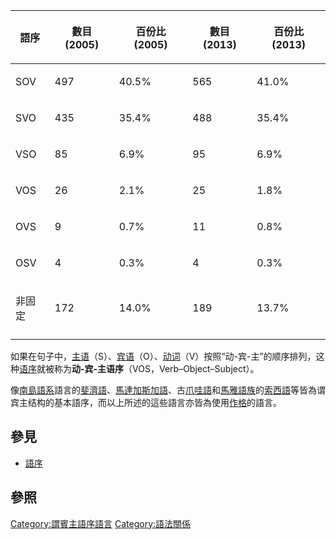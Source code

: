 {| class="wikitable"
|-
! 語序 !! 數目 (2005) !! 百份比 (2005) !! 數目 (2013) !! 百份比 (2013)
|-
| SOV || 497 || 40.5% || 565 || 41.0%
|-
| SVO || 435 || 35.4% || 488 || 35.4%
|-
| VSO || 85 || 6.9% || 95 || 6.9%
|-
| VOS || 26 || 2.1% || 25 || 1.8%
|-
| OVS || 9 || 0.7% || 11 || 0.8%
|-
| OSV || 4 || 0.3% || 4 || 0.3%
|-
| 非固定 || 172 || 14.0% || 189 || 13.7%
|-
|}
如果在句子中，[[主语|主语]]（S）、[[宾语|宾语]]（O）、[[动词|动词]]（V）按照“动-宾-主”的顺序排列，这种[[语序|语序]]就被称为'''动-宾-主语序'''（VOS，Verb–Object–Subject）。

像[[南島語系|南島語系]]語言的[[斐濟語|斐濟語]]、[[馬達加斯加語|馬達加斯加語]]、古[[爪哇語|爪哇語]]和[[馬雅語族|馬雅語族]]的[[索西語|索西語]]等皆為谓宾主结构的基本語序，而以上所述的這些語言亦皆為使用[[作格|作格]]的語言。

== 參見 ==
* [[語序|語序]]

==參照==
{{reflist}}

{{lang-stub}}

{{語言類型學}}

[[Category:謂賓主語序語言|Category:謂賓主語序語言]]
[[Category:語法關係|Category:語法關係]]